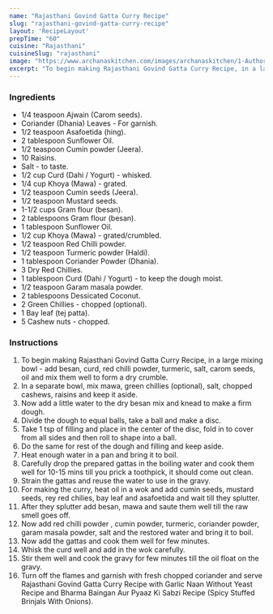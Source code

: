 ---
name: "Rajasthani Govind Gatta Curry Recipe"
slug: "rajasthani-govind-gatta-curry-recipe"
layout: 'RecipeLayout'
prepTime: "60"
cuisine: "Rajasthani"
cuisineSlug: "rajasthani"
image: "https://www.archanaskitchen.com/images/archanaskitchen/1-Author/shaheen_ali/Govind_Gatta_Curry_.jpg"
excerpt: "To begin making Rajasthani Govind Gatta Curry Recipe, in a large mixing bowl - add besan, curd, red chilli powder, turmeric, salt, carom seeds, oil and mix them well to form a dry crumble"
---

### Ingredients

- 1/4 teaspoon Ajwain (Carom seeds).
- Coriander (Dhania) Leaves - For garnish.
- 1/2 teaspoon Asafoetida (hing).
- 2 tablespoon Sunflower Oil.
- 1/2 teaspoon Cumin powder (Jeera).
- 10 Raisins.
- Salt - to taste.
- 1/2 cup Curd (Dahi / Yogurt) - whisked.
- 1/4 cup Khoya (Mawa) - grated.
- 1/2 teaspoon Cumin seeds (Jeera).
- 1/2 teaspoon Mustard seeds.
- 1-1/2 cups Gram flour (besan).
- 2 tablespoons Gram flour (besan).
- 1 tablespoon Sunflower Oil.
- 1/2 cup Khoya (Mawa) - grated/crumbled.
- 1/2 teaspoon Red Chilli powder.
- 1/2 teaspoon Turmeric powder (Haldi).
- 1 tablespoon Coriander Powder (Dhania).
- 3 Dry Red Chillies.
- 1 tablespoon Curd (Dahi / Yogurt) - to keep the dough moist.
- 1/2 teaspoon Garam masala powder.
- 2 tablespoons Dessicated Coconut.
- 2 Green Chillies - chopped (optional).
- 1 Bay leaf (tej patta).
- 5 Cashew nuts - chopped.

### Instructions

1. To begin making Rajasthani Govind Gatta Curry Recipe, in a large mixing bowl - add besan, curd, red chilli powder, turmeric, salt, carom seeds, oil and mix them well to form a dry crumble.
1. In a separate bowl, mix mawa, green chillies (optional), salt, chopped cashews, raisins and keep it aside.
1. Now add a little water to the dry besan mix and knead to make a firm dough.
1. Divide the dough to equal balls, take a ball and make a disc.
1. Take 1 tsp of filling and place in the center of the disc, fold in to cover from all sides and then roll to shape into a ball.
1. Do the same for rest of the dough and filling and keep aside.
1. Heat enough water in a pan and bring it to boil.
1. Carefully drop the prepared gattas in the boiling water and cook them well for 10-15 mins till you prick a toothpick, it should come out clean.
1. Strain the gattas and reuse the water to use in the gravy.
1. For making the curry, heat oil in a wok and add cumin seeds, mustard seeds, rey red chilies, bay leaf and asafoetida and wait till they splutter.
1. After they splutter add besan, mawa and saute them  well till the raw smell goes off.
1. Now add red chilli powder , cumin powder, turmeric, coriander powder, garam masala powder, salt and the restored water and bring it to boil.
1. Now add the gattas and cook them well for few minutes.
1. Whisk the curd well and add in the wok carefully.
1. Stir them well and cook the gravy for few minutes till the oil float on the gravy.
1. Turn off the flames and garnish with fresh chopped coriander and serve Rajasthani Govind Gatta Curry Recipe with Garlic Naan Without Yeast Recipe and Bharma Baingan Aur Pyaaz Ki Sabzi Recipe (Spicy Stuffed Brinjals With Onions).
